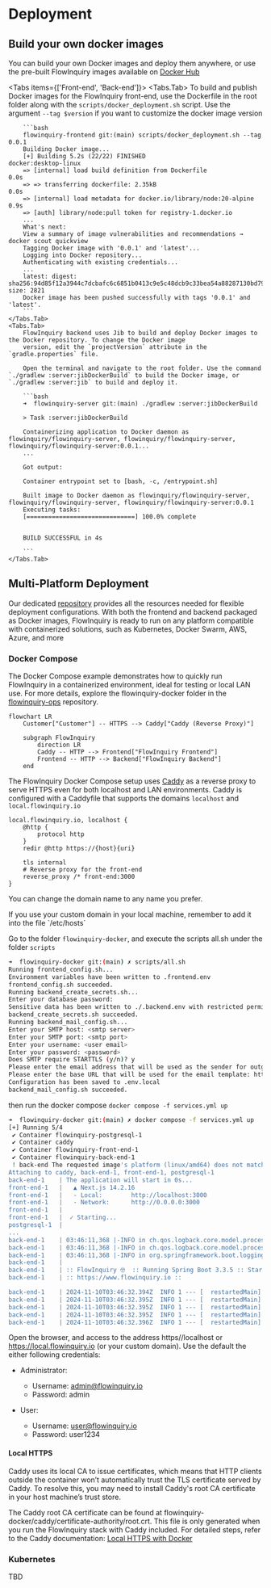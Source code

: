 
# Deployment

## Build your own docker images

You can build your own Docker images and deploy them anywhere, or use the pre-built FlowInquiry images available on [Docker Hub](https://hub.docker.com/u/flowinquiry)

<Tabs items={['Front-end', 'Back-end']}>
    <Tabs.Tab>
        To build and publish Docker images for the FlowInquiry front-end, use the Dockerfile in the root folder along with the `scripts/docker_deployment.sh` script.
        Use the argument `--tag $version` if you want to customize the docker image version

        ```bash
        flowinquiry-frontend git:(main) scripts/docker_deployment.sh --tag 0.0.1
        Building Docker image...
        [+] Building 5.2s (22/22) FINISHED                                                                                                                                       docker:desktop-linux
        => [internal] load build definition from Dockerfile                                                                                                                                     0.0s
        => => transferring dockerfile: 2.35kB                                                                                                                                                   0.0s
        => [internal] load metadata for docker.io/library/node:20-alpine                                                                                                                        0.9s
        => [auth] library/node:pull token for registry-1.docker.io
        ...
        What's next:
        View a summary of image vulnerabilities and recommendations → docker scout quickview
        Tagging Docker image with '0.0.1' and 'latest'...
        Logging into Docker repository...
        Authenticating with existing credentials...
        ...
        latest: digest: sha256:94d85f12a3944c7dcbafc6c6851b0413c9e5c48dcb9c33bea54a88287130bd79 size: 2821
        Docker image has been pushed successfully with tags '0.0.1' and 'latest'.
        ```
    </Tabs.Tab>
    <Tabs.Tab>
        FlowInquiry backend uses Jib to build and deploy Docker images to the Docker repository. To change the Docker image
        version, edit the `projectVersion` attribute in the `gradle.properties` file.

        Open the terminal and navigate to the root folder. Use the command `./gradlew :server:jibDockerBuild` to build the Docker image, or `./gradlew :server:jib` to build and deploy it.

        ```bash
        ➜  flowinquiry-server git:(main) ./gradlew :server:jibDockerBuild

        > Task :server:jibDockerBuild

        Containerizing application to Docker daemon as flowinquiry/flowinquiry-server, flowinquiry/flowinquiry-server, flowinquiry/flowinquiry-server:0.0.1...
        ...

        Got output:

        Container entrypoint set to [bash, -c, /entrypoint.sh]

        Built image to Docker daemon as flowinquiry/flowinquiry-server, flowinquiry/flowinquiry-server, flowinquiry/flowinquiry-server:0.0.1
        Executing tasks:
        [==============================] 100.0% complete


        BUILD SUCCESSFUL in 4s

        ```
    </Tabs.Tab>

</Tabs>

## Multi-Platform Deployment

Our dedicated [repository](https://github.com/flowinquiry/flowinquiry-ops) provides all the resources needed for flexible deployment configurations. With both the frontend and backend packaged as
Docker images, FlowInquiry is ready to run on any platform compatible with containerized solutions, such as Kubernetes, Docker Swarm, AWS, Azure, and more

### Docker Compose

The Docker Compose example demonstrates how to quickly run FlowInquiry in a containerized environment, ideal for testing or local LAN use.
For more details, explore the flowinquiry-docker folder in the [flowinquiry-ops](<(https://github.com/flowinquiry/flowinquiry-ops)>) repository.

```mermaid
flowchart LR
    Customer["Customer"] -- HTTPS --> Caddy["Caddy (Reverse Proxy)"]

    subgraph FlowInquiry
        direction LR
        Caddy -- HTTP --> Frontend["FlowInquiry Frontend"]
        Frontend -- HTTP --> Backend["FlowInquiry Backend"]
    end
```

The FlowInquiry Docker Compose setup uses [Caddy](https://caddyserver.com/) as a reverse proxy to serve HTTPS even for both localhost and LAN environments.
Caddy is configured with a Caddyfile that supports the domains `localhost` and `local.flowinquiry.io`

```
local.flowinquiry.io, localhost {
    @http {
        protocol http
    }
    redir @http https://{host}{uri}

    tls internal
    # Reverse proxy for the front-end
    reverse_proxy /* front-end:3000
}
```

You can change the domain name to any name you prefer.

<Callout type="info" emoji="ℹ️">
  If you use your custom domain in your local machine, remember to add it into
  the file `/etc/hosts`
</Callout>

Go to the folder `flowinquiry-docker`, and execute the scripts all.sh under the folder `scripts`

```bash
➜  flowinquiry-docker git:(main) ✗ scripts/all.sh
Running frontend_config.sh...
Environment variables have been written to .frontend.env
frontend_config.sh succeeded.
Running backend_create_secrets.sh...
Enter your database password:
Sensitive data has been written to ./.backend.env with restricted permissions.
backend_create_secrets.sh succeeded.
Running backend_mail_config.sh...
Enter your SMTP host: <smtp server>
Enter your SMTP port: <smtp port>
Enter your username: <user email>
Enter your password: <password>
Does SMTP require STARTTLS (y/n)? y
Please enter the email address that will be used as the sender for outgoing emails: noreply@flowinquiry.io
Please enter the base URL that will be used for the email template: https://local.flowinquiry.io
Configuration has been saved to .env.local
backend_mail_config.sh succeeded.
```

then run the docker compose `docker compose -f services.yml up`

```bash
➜  flowinquiry-docker git:(main) ✗ docker compose -f services.yml up
[+] Running 5/4
 ✔ Container flowinquiry-postgresql-1                                                                                                                         Created                     0.0s
 ✔ Container caddy                                                                                                                                         Runnin...                   0.0s
 ✔ Container flowinquiry-front-end-1                                                                                                                          Recreated                   0.1s
 ✔ Container flowinquiry-back-end-1                                                                                                                           Recreated                   0.1s
 ! back-end The requested image's platform (linux/amd64) does not match the detected host platform (linux/arm64/v8) and no specific platform was requested                             0.0s
Attaching to caddy, back-end-1, front-end-1, postgresql-1
back-end-1    | The application will start in 0s...
front-end-1   |   ▲ Next.js 14.2.16
front-end-1   |   - Local:        http://localhost:3000
front-end-1   |   - Network:      http://0.0.0.0:3000
front-end-1   |
front-end-1   |  ✓ Starting...
postgresql-1  |
...
back-end-1    | 03:46:11,368 |-INFO in ch.qos.logback.core.model.processor.AppenderRefModelHandler - Attaching appender named [CONSOLE] to Logger[ROOT]
back-end-1    | 03:46:11,368 |-INFO in ch.qos.logback.core.model.processor.DefaultProcessor@31064f47 - End of configuration.
back-end-1    | 03:46:11,368 |-INFO in org.springframework.boot.logging.logback.SpringBootJoranConfigurator@576dc710 - Registering current configuration as safe fallback point
back-end-1    |
back-end-1    | :: FlowInquiry 🤓  :: Running Spring Boot 3.3.5 :: Startup profile(s) prod ::
back-end-1    | :: https://www.flowinquiry.io ::

back-end-1    | 2024-11-10T03:46:32.394Z  INFO 1 --- [  restartedMain] io.flowinquiry.FlowInquiryApp.logApplicationStartup:129 : ----------------------------------------------------------
back-end-1    | 2024-11-10T03:46:32.395Z  INFO 1 --- [  restartedMain] io.flowinquiry.FlowInquiryApp.logApplicationStartup:130 :      Application 'FlowInquiry' is running! Access URLs:
back-end-1    | 2024-11-10T03:46:32.395Z  INFO 1 --- [  restartedMain] io.flowinquiry.FlowInquiryApp.logApplicationStartup:131 :      Local:          http://localhost:8080/
back-end-1    | 2024-11-10T03:46:32.395Z  INFO 1 --- [  restartedMain] io.flowinquiry.FlowInquiryApp.logApplicationStartup:132 :      External:       http://172.19.0.5:8080/
back-end-1    | 2024-11-10T03:46:32.396Z  INFO 1 --- [  restartedMain] io.flowinquiry.FlowInquiryApp.logApplicationStartup:133 :      Profile(s):     prod

```

Open the browser, and access to the address https//localhost or https://local.flowinquiry.io (or your custom domain). Use the default the either following credentials:

- Administrator:

  - Username: admin@flowinquiry.io
  - Password: admin

- User:
  - Username: user@flowinquiry.io
  - Password: user1234

#### Local HTTPS

Caddy uses its local CA to issue certificates, which means that HTTP clients outside the container won’t automatically trust the TLS certificate served by Caddy.
To resolve this, you may need to install Caddy's root CA certificate in your host machine’s trust store.

The Caddy root CA certificate can be found at flowinquiry-docker/caddy/certificate-authority/root.crt. This file is only generated when you run the FlowInquiry stack
with Caddy included. For detailed steps, refer to the Caddy documentation: [Local HTTPS with Docker](https://caddyserver.com/docs/running#local-https-with-docker)

### Kubernetes

TBD
